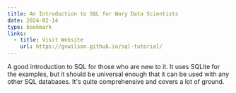 ```yaml
---
title: An Introduction to SQL for Wary Data Scientists
date: 2024-02-14
type: bookmark
links:
  - title: Visit Website
    url: https://gvwilson.github.io/sql-tutorial/
---
```


A good introduction to SQL for those who are new to it. It uses SQLite for the examples, but it should be universal enough
that it can be used with any other SQL databases. It's quite comprehensive and covers a lot of ground.
